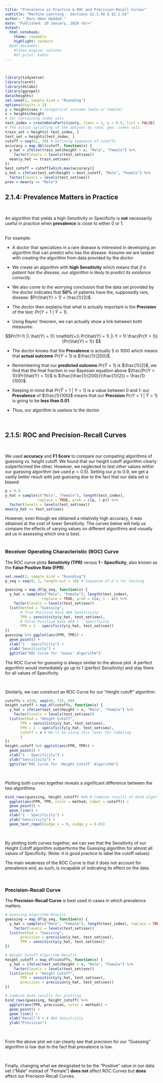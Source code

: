 ```yaml
---
title: "Prevalence in Practice & ROC and Precision-Recall Curves"
subtitle: "Machine Learning - Sections $2.1.4$ & $2.1.5$"
author: "_Marc Omar Haddad_"
date: "Published: 20 January, 2020 <br>"
output:
  html_notebook:
    theme: readable
    highlight: zenburn
  #pdf_document:
    #latex_engine: xelatex
    #df_print: kable
---
```

<!--  <center><strong>Updated: `r format(Sys.time(), '%d %B, %Y')`</strong></center> -->
<!-- \begin{center}Updated: `r format(Sys.time(), '%d %B, %Y')`\end{center} -->
\
```r
library(tidyverse)
library(caret)
library(dslabs)
library(ggrepel)
data(heights)
set.seed(2, sample.kind = "Rounding")
options(digits = 3)
y = heights$sex # Categorical outcome (male or female)
x = heights$height
# Var containing index vals
test_index = createDataPartition(y, times = 1, p = 0.5, list = FALSE)
# The actual splitting of the dataset by rand. gen. index vals.
train_set = heights[-test_index, ]
test_set = heights[test_index, ]
cutoff = seq(61, 70) # Defining sequence of cutoffs
accuracy = map_dbl(cutoff, function(x) {
  y_hat = ifelse(train_set$height > x, "Male", "Female") %>% 
    factor(levels = levels(test_set$sex))
  mean(y_hat == train_set$sex)
})
best_cutoff = cutoff[which.max(accuracy)]
y_hat = ifelse(test_set$height > best_cutoff, "Male", "Female") %>%
  factor(levels = levels(test_set$sex))
prev = mean(y == "Male")
```

## $2.1.4$: Prevalence Matters in Practice
\

An algorithm that yields a high Sensitivity or Specificity is **not** necessarily useful in practice when **prevalence** is close to either $0$ or $1$.  
\

For example:  

* A doctor that specializes in a rare disease is interested in developing an algorithm that can predict who has the disease. Assume we are tasked with creating the algorithm from data provided by the doctor.

* We create an algorithm with **high Sensitivity** which means that *if a patient has the disease, our algorithm is likely to predict its existence correctly.*

* We also come to the worrying conclusion that the data set provided by the doctor indicates that **$50$%** of patients have the, supposedly rare, disease: $Pr(\hat{Y} = 1) = \frac{1}{2}$.

* The doctor then explains that what is actually important is the **Precision** of the test: $Pr(Y = 1\ |\ \hat{Y} = 1)$.

* Using Bayes' theorem, we can actually show a link between both measures:  

$$Pr(Y=1\ |\ \hat{Y} = 1)\ \mathbf{=}\ Pr(\hat{Y} = 1\ |\ Y = 1) \frac{Pr(Y = 1)}{Pr(\hat{Y} = 1)} $$


* The doctor knows that the **Prevalence** is actually $5$ in $1000$ which means that **actual outcome** $Pr(Y = 1)$ is $\frac{1}{200}$.

* Remembering that our **predicted outcome** $Pr(\hat{Y} = 1)$ is $\frac{1}{2}$, we find that the final fraction in our Bayesian equation above $\frac{Pr(Y = 1)}{Pr(\hat{Y} = 1)}$ is $\frac{\frac{1}{200}}{\frac{1}{2}} = \frac{1}{100}$.

* Keeping in mind that $Pr(\hat{Y} = 1\ |\ Y = 1)$ is a value between $0$ and $1$: our **Prevalence** of $\frac{1}{100}$ means that our **Precision** $Pr(Y=1\ |\ \hat{Y} = 1)$ is going to be **less than $0.01$**.

* Thus, our algorithm is useless to the doctor.  

\

## $2.1.5$: ROC and Precision-Recall Curves  
\

We used **accuracy** and **F1 Score** to compare our competing algorithms of guessing vs. height cutoff. We found that our height cutoff algorithm clearly outperformed the other. However, we neglected to test *other* values within our guessing algorithm (we used $p=0.5$). Setting our $p$ to $0.9$, we get a vastly better result with just guessing due to the fact that our data set is biased:  

```r
p = 0.9
y_hat = sample(c("Male", "Female"), length(test_index),
               replace = TRUE, prob = c(p, 1-p)) %>% 
  factor(levels = levels(test_set$sex))
mean(y_hat == test_set$sex)
```

However, even though we obtained a relatively high accuracy, it was obtained at the cost of lower Sensitivity. The curves below will help us compare the effects of varying values on different algorithms and visually aid us in assessing which one is best.  
\

### Receiver Operating Characteristic (ROC) Curve

The ROC curve plots **Sensitivity (TPR)** versus **$1$ - Specificity**, also known as the **False Positive Rate (FPR)**.


```r
set.seed(2, sample.kind = "Rounding")
p_seq = seq(0, 1, length.out = 10) # Sequence of p's for testing

guessing = map_df(p_seq, function(x) {
  y_hat = sample(c("Male", "Female"), length(test_index),
                 replace = TRUE, prob = c(x, 1 - x)) %>% 
    factor(levels = levels(test_set$sex))
  list(method = "Guessing",
       # True Positive Rate AKA Sensitivity
       TPR = sensitivity(y_hat, test_set$sex),
       # False Positive Rate AKA 1 - Specificity
       FPR = 1 - specificity(y_hat, test_set$sex))
})
guessing %>% ggplot(aes(FPR, TPR)) +
  geom_point() +
  xlab("1 - Specificity") +
  ylab("Sensitivity") +
  ggtitle("ROC Curve for 'Guess' Algorithm")

```
  

The ROC Curve for guessing is always similar to the above plot. A perfect algorithm would immediately go up to $1$ (perfect Sensitivity) and stay there for all values of Specificity.  

\

Similarly, we can construct an ROC Curve for our "Height cutoff" algorithm:


```r
cutoffs = c(50, seq(60, 75), 80)
height_cutoff = map_df(cutoffs, function(x) {
  y_hat = ifelse(test_set$height > x, "Male", "Female") %>% 
    factor(levels = levels(test_set$sex))
  list(method = "Height Cutoff",
       TPR = sensitivity(y_hat, test_set$sex),
       FPR = 1 - specificity(y_hat, test_set$sex),
       cutoff = x # We'll be using this later for labeling
       )
})
height_cutoff %>% ggplot(aes(FPR, TPR)) +
  geom_point() +
  xlab("1 - Specificity") +
  ylab("Sensitivity") +
  ggtitle("ROC Curve for 'Height Cutoff' Algorithm")
```

\

Plotting both curves together reveals a significant difference between the two algorithms:

```r
bind_rows(guessing, height_cutoff) %>% # Combine results of both algorithms
  ggplot(aes(FPR, TPR, color = method, label = cutoff)) +
  geom_point() +
  geom_line() +
  xlab("1 - Specificity") +
  ylab("Sensitivity") +
  geom_text_repel(nudge_x = 0, nudge_y = 0.01)
```

\

By plotting both curves together, we can see that the Sensitivity of our Height Cutoff algorithm outperforms the Guessing algorithm for almost all values of Specificity. (Note: it is good practice to label the cutoff values)  


The main weakness of the ROC Curve is that it does not account for prevalence and, as such, is incapable of indicating its effect on the data. 

\

### Precision-Recall Curve

The **Precision-Recall Curve** is best used in cases in which prevalence matters. 

```r
# Guessing Algorithm Results
guessing = map_df(p_seq, function(x) {
  y_hat = sample(c("Male", "Female"), length(test_index), replace = TRUE, prob = c(x, 1 - x)) %>% 
    factor(levels = levels(test_set$sex))
  list(method = "Guessing",
       precision = precision(y_hat, test_set$sex),
       TPR = sensitivity(y_hat, test_set$sex))
})

# Height Cutoff Algorithm Results
height_cutoff = map_df(cutoffs, function(x) {
  y_hat = ifelse(test_set$height > x, "Male", "Female") %>% 
    factor(levels = levels(test_set$sex))
  list(method = "Height Cutoff",
       TPR = sensitivity(y_hat, test_set$sex),
       precision = precision(y_hat, test_set$sex))
})

# Combine both results for plotting
bind_rows(guessing, height_cutoff) %>% 
  ggplot(aes(TPR, precision, color = method)) +
  geom_point() +
  geom_line() +
  xlab("Recall") + # AKA Sensitivity
  ylab("Precision")

```
  
\

From the above plot we can clearly see that precision for our "Guessing" algorithm is low due to the fact that prevalence is low.  

\

Finally, changing what we designated to be the "Positive" value in our data set ("Male" instead of "Female") **does not** affect ROC Curves but **does** affect our Precision-Recall Curves.

